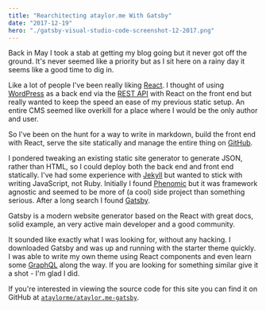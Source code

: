 ```yaml
---
title: "Rearchitecting ataylor.me With Gatsby"
date: "2017-12-19"
hero: "./gatsby-visual-studio-code-screenshot-12-2017.png"
---
```


Back in May I took a stab at getting my blog going but it never got off the ground. It's never seemed like a priority but as I sit here on a rainy day it seems like a good time to dig in.

Like a lot of people I've been really liking [React](https://reactjs.org/). I thought of using [WordPress](https://wordpress.org/) as a back end via the [REST API](https://developer.wordpress.org/rest-api/) with React on the front end but really wanted to keep the speed an ease of my previous static setup. An entire CMS seemed like overkill for a place where I would be the only author and user.

So I've been on the hunt for a way to write in markdown, build the front end with React, serve the site statically and manage the entire thing on [GitHub](https://github.com/).

I pondered tweaking an existing static site generator to generate JSON, rather than HTML, so I could deploy both the back end and front end statically. I've had some experience with [Jekyll](https://jekyllrb.com/) but wanted to stick with writing JavaScript, not Ruby. Initially I found [Phenomic](https://phenomic.io/) but it was framework agnostic and seemed to be more of (a cool) side project than something serious. After a long search I found [Gatsby](https://www.gatsbyjs.org/).

Gatsby is a modern website generator based on the React with great docs, solid example, an very active main developer and a good community.

It sounded like exactly what I was looking for, without any hacking. I downloaded Gatsby and was up and running with the starter theme quickly. I was able to write my own theme using React components and even learn some [GraphQL](http://graphql.org/) along the way. If you are looking for something similar give it a shot - I'm glad I did.

If you're interested in viewing the source code for this site you can find it on GitHub at [`ataylorme/ataylor.me-gatsby`](https://github.com/ataylorme/ataylor.me-gatsby).
